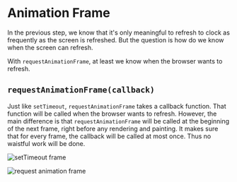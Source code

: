 # Animation Frame

In the previous step, we know that it's only meaningful to refresh to clock as frequently as the screen is refreshed.
But the question is how do we know when the screen can refresh.

With `requestAnimationFrame`, at least we know when the browser wants to refresh.

## `requestAnimationFrame(callback)`

Just like `setTimeout`, `requestAnimationFrame` takes a callback function. That function will be called when the browser wants to refresh.
However, the main difference is that `requestAnimationFrame` will be called at the beginning of the next frame, right before any rendering and painting.
It makes sure that for every frame, the callback will be called at most once. Thus no waistful work will be done.

<div className="grid grid-cols-2 mb-2">
  <div>

![setTimeout frame](/figures/frame-setTimeout.png)

  </div>

  <div>

![request animation frame](/figures/frame-requestAnimationFrame.png)

  </div>

</div>
